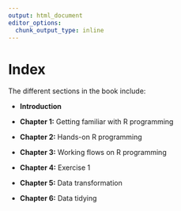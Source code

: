 ```yaml
---
output: html_document
editor_options: 
  chunk_output_type: inline
---
```


# Index {.unnumbered}

The different sections in the book include:

-   **Introduction**

-   **Chapter 1:** Getting familiar with R programming

-   **Chapter 2:** Hands-on R programming

-   **Chapter 3:** Working flows on R programming

-   **Chapter 4:** Exercise 1

-   **Chapter 5:** Data transformation

-   **Chapter 6:** Data tidying



